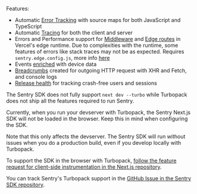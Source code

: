Features:

- Automatic [Error Tracking](/product/issues/) with source maps for both JavaScript and TypeScript
- Automatic [Tracing](/product/performance/) for both the client and server
- Errors and Performance support for [Middleware](https://vercel.com/docs/concepts/functions/edge-middleware) and [Edge routes](https://vercel.com/docs/concepts/functions/edge-functions) in Vercel's edge runtime. Due to complexities with the runtime, some features of errors like stack traces may not be as expected. Requires <code>sentry.edge.config.js</code>, more info [here](/platforms/javascript/guides/nextjs/manual-setup/#create-initialization-config-files)
- Events [enriched](/platforms/javascript/enriching-events/context/) with device data
- [Breadcrumbs](/platforms/javascript/enriching-events/breadcrumbs/) created for outgoing HTTP request with XHR and Fetch, and console logs
- [Release health](/product/releases/health/) for tracking crash-free users and sessions

<Note>

The Sentry SDK does not fully support `next dev --turbo` while Turbopack does not ship all the features required to run Sentry.

Currently, when you run your devserver with Turbopack, the Sentry Next.js SDK will not be loaded in the browser.
Keep this in mind when configuring the SDK.

Note that this only affects the devserver.
The Sentry SDK will run without issues when you do a production build, even if you develop locally with Turbopack.

To support the SDK in the browser with Turbopack, [follow the feature request for client-side instrumentation in the Next.js repository](https://github.com/vercel/next.js/discussions/69294).

You can track Sentry's Turbopack support in the [GitHub Issue in the Sentry SDK repository](https://github.com/getsentry/sentry-javascript/issues/8105).

</Note>
